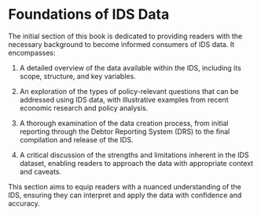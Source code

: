 # Foundations of IDS Data

The initial section of this book is dedicated to providing readers with the necessary background to become informed consumers of IDS data. It encompasses:

1.  A detailed overview of the data available within the IDS, including its scope, structure, and key variables.

2.  An exploration of the types of policy-relevant questions that can be addressed using IDS data, with illustrative examples from recent economic research and policy analysis.

3.  A thorough examination of the data creation process, from initial reporting through the Debtor Reporting System (DRS) to the final compilation and release of the IDS.

4.  A critical discussion of the strengths and limitations inherent in the IDS dataset, enabling readers to approach the data with appropriate context and caveats.

This section aims to equip readers with a nuanced understanding of the IDS, ensuring they can interpret and apply the data with confidence and accuracy.
